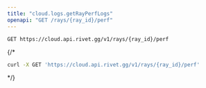 ```yaml
---
title: "cloud.logs.getRayPerfLogs"
openapi: "GET /rays/{ray_id}/perf"
---
```


```
GET https://cloud.api.rivet.gg/v1/rays/{ray_id}/perf
```


{/*<RequestExample>
```bash curl
curl -X GET 'https://cloud.api.rivet.gg/v1/rays/{ray_id}/perf'
```
</RequestExample>*/}
